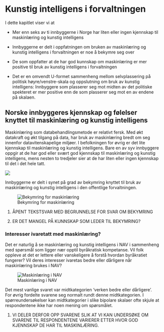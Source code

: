 # Kunstig intelligens i forvaltningen

I dette kapitlet viser vi at

- Mer enn seks av ti innbyggerne i Norge har liten eller ingen kjennskap til maskinlæring og kunstig intelligens

- Innbyggerne er delt i oppfatningen om bruken av maskinlæring og kunstig intelligens i forvaltningen er noe å bekymre seg over

- De som oppfatter at de har god kunnskap om maskinlæring er mer positive til bruk av kunstig intelligens i forvaltningen

- Det er en omvendt U-formet sammenheng mellom selvplassering på politisk høyre/venstre-skala og oppslutning om bruk av kunstig intelligens: 
Innbyggere som plasserer seg mot midten av det politiske spekteret er mer positive enn de som plasserer seg mot en av endene på skalaen.

## Norske innbyggeres kjennskap og følelser knyttet til maskinlæring og kunstig intelligens

Maskinlæring som databehandlingsmetode er relativt fersk.
Med økt datakraft og økt tilgang på data, har bruk av maskinlæring bredt om seg innenfor datavitenskapelige miljøer.
I befolkningen for øvrig er det lite kjennskap til maskinlæring og kunstig intelligens.
Bare en av syv innbyggere oppgir at de har god eller svært god kjennskap til maskinlæring og kunstig intelligens, mens nesten to tredjeler sier at de har liten eller ingen kjennskap til det i det hele tatt.

<!-- I forkant av spørsmålene får derfor alle en liten introduksjon til hva det er. -->
<!-- De blir opplyst at å bruke maskinlæring innebærer å få datamaskiner til å lære seg å løse oppgaver basert på et datamateriale.  -->
<!-- Ofte kan datamaskinen bli ekstremt treffsikker, men det krever typisk veldig mye datamateriale.  -->
<!-- Maskinlæring er i dag grunnlaget for alt fra automatisk stemmegjenkjenning til førerløse biler. -->
<!-- Den offentlige forvaltningen, inkludert NAV, bruker i enkelte tilfeller maskinlæring for å hjelpe med å ta beslutninger i saker de har ansvar for.  -->
<!-- Formålet er å redusere kostnader og behandlingstid, og å gjøre beslutninger bedre og mer treffsikre.  -->
<!-- Et eksempel kan være å lære en datamaskin å forutsi omtrent hvor lenge en person vil være sykmeldt, basert på informasjon om sykdommen og personen.  -->
<!-- Det kan en saksbehandler da bruke for å velge passende tiltak. -->
<!-- Etter denne korte introduksjonen kartlegger vi deres kjennskap og holdninger rundt bruk av maskinlæring i den offentlige forvaltningen.  -->

![](figs/png/fig_ml_knowledge.png)

Innbyggerne er delt i synet på grad av bekymring knyttet til bruk av maskinlæring og kunstig intelligens i den offentlige forvaltningen. 

![Bekymring for maskinlæring](figs/png/fig_ml_worried.png)

1. ÅPENT TEKSTSVAR MED BEGRUNNELSE FOR SVAR OM BEKYMRING

2. ER DET MANGEL PÅ KUNNSKAP SOM LEDER TIL BEKYMRING?

### Interesser ivaretatt med maskinlæring?

Det er naturlig å se maskinlæring og kunstig intelligens i NAV i sammenheng med spørsmål som ligger nær opptil byråkratisk kompetanse.
Vil folk oppleve at det er lettere eller vanskeligere å forstå hvordan byråkratiet fungerer?
Vil deres interesser ivaretas bedre eller dårligere når maskinlæring brukes i NAV?

![Maskinlæring i NAV](figs/png/fig_nav_ml_helps_interest.png)

Det mest vanlige svaret var midtkategorien 'verken bedre eller dårligere'.
For øvrig fordelte svarene seg normalt rundt denne midtkategorien.
I spørreundersøkelser kan midtkategorier i slike bipolare skalaer ofte skjule at respondentene ikke har noen mening om spørsmålet.

1. VI DELER DERFOR OPP SVARENE SLIK AT VI KAN UNDERSØKE OM SVARENE TIL RESPONDENTENE VARIERER ETTER HVOR GOD KJENNSKAP DE HAR TIL MASKINLÆRING.

